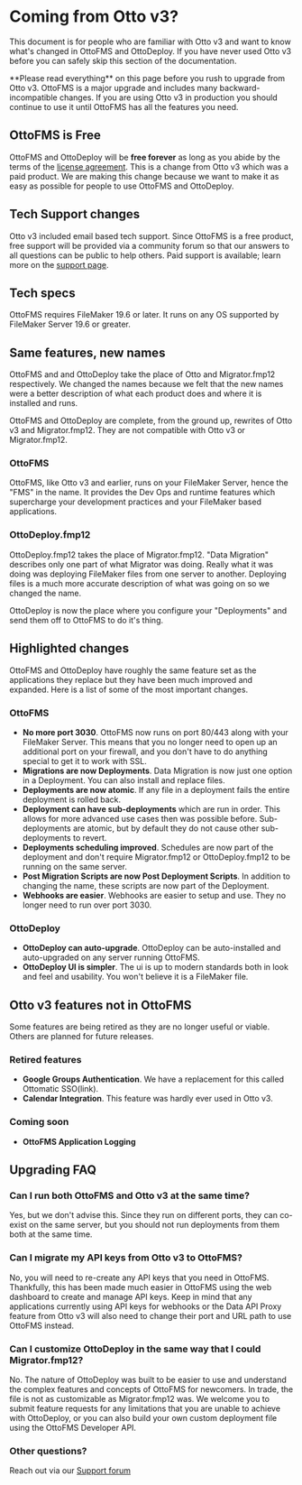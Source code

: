 
# Coming from Otto v3?

This document is for people who are familiar with Otto v3 and want to know what's changed in OttoFMS and OttoDeploy. If you have never used Otto v3 before you can safely skip this section of the documentation.

<Callout type="warning">
  **Please read everything** on this page before you rush to upgrade from Otto
  v3. OttoFMS is a major upgrade and includes many backward-incompatible
  changes. If you are using Otto v3 in production you should continue to use it
  until OttoFMS has all the features you need.
</Callout>

## OttoFMS is Free

OttoFMS and OttoDeploy will be **free forever** as long as you abide by the terms of the [license agreement](/license). This is a change from Otto v3 which was a paid product. We are making this change because we want to make it as easy as possible for people to use OttoFMS and OttoDeploy.

## Tech Support changes

Otto v3 included email based tech support. Since OttoFMS is a free product, free support will be provided via a community forum so that our answers to all questions can be public to help others. Paid support is available; learn more on the [support page](/support).

## Tech specs

OttoFMS requires FileMaker 19.6 or later. It runs on any OS supported by FileMaker Server 19.6 or greater.

## Same features, new names

OttoFMS and and OttoDeploy take the place of Otto and Migrator.fmp12 respectively. We changed the names because we felt that the new names were a better description of what each product does and where it is installed and runs.

OttoFMS and OttoDeploy are complete, from the ground up, rewrites of Otto v3 and Migrator.fmp12. They are not compatible with Otto v3 or Migrator.fmp12.

### OttoFMS

OttoFMS, like Otto v3 and earlier, runs on your FileMaker Server, hence the "FMS" in the name. It provides the Dev Ops and runtime features which supercharge your development practices and your FileMaker based applications.

### OttoDeploy.fmp12

OttoDeploy.fmp12 takes the place of Migrator.fmp12. "Data Migration" describes only one part of what Migrator was doing. Really what it was doing was deploying FileMaker files from one server to another. Deploying files is a much more accurate description of what was going on so we changed the name.

OttoDeploy is now the place where you configure your "Deployments" and send them off to OttoFMS to do it's thing.

## Highlighted changes

OttoFMS and OttoDeploy have roughly the same feature set as the applications they replace but they have been much improved and expanded. Here is a list of some of the most important changes.

### OttoFMS

- **No more port 3030**. OttoFMS now runs on port 80/443 along with your FileMaker Server. This means that you no longer need to open up an additional port on your firewall, and you don't have to do anything special to get it to work with SSL.
- **Migrations are now Deployments**. Data Migration is now just one option in a Deployment. You can also install and replace files.
- **Deployments are now atomic**. If any file in a deployment fails the entire deployment is rolled back.
- **Deployment can have sub-deployments** which are run in order. This allows for more advanced use cases then was possible before. Sub-deployments are atomic, but by default they do not cause other sub-deployments to revert.
- **Deployments scheduling improved**. Schedules are now part of the deployment and don't require Migrator.fmp12 or OttoDeploy.fmp12 to be running on the same server.
- **Post Migration Scripts are now Post Deployment Scripts**. In addition to changing the name, these scripts are now part of the Deployment.
- **Webhooks are easier**. Webhooks are easier to setup and use. They no longer need to run over port 3030.

### OttoDeploy

- **OttoDeploy can auto-upgrade**. OttoDeploy can be auto-installed and auto-upgraded on any server running OttoFMS.
- **OttoDeploy UI is simpler**. The ui is up to modern standards both in look and feel and usability. You won't believe it is a FileMaker file.

## Otto v3 features not in OttoFMS

Some features are being retired as they are no longer useful or viable. Others are planned for future releases.

### Retired features

- **Google Groups Authentication**. We have a replacement for this called Ottomatic SSO(link).
- **Calendar Integration**. This feature was hardly ever used in Otto v3.

### Coming soon

- **OttoFMS Application Logging**

## Upgrading FAQ

### Can I run both OttoFMS and Otto v3 at the same time?

Yes, but we don't advise this. Since they run on different ports, they can co-exist on the same server, but you should not run deployments from them both at the same time.

### Can I migrate my API keys from Otto v3 to OttoFMS?

No, you will need to re-create any API keys that you need in OttoFMS. Thankfully, this has been made much easier in OttoFMS using the web dashboard to create and manage API keys. Keep in mind that any applications currently using API keys for webhooks or the Data API Proxy feature from Otto v3 will also need to change their port and URL path to use OttoFMS instead.

### Can I customize OttoDeploy in the same way that I could Migrator.fmp12?

No. The nature of OttoDeploy was built to be easier to use and understand the complex features and concepts of OttoFMS for newcomers. In trade, the file is not as customizable as Migrator.fmp12 was. We welcome you to submit feature requests for any limitations that you are unable to achieve with OttoDeploy, or you can also build your own custom deployment file using the OttoFMS Developer API.

### Other questions?

Reach out via our [Support forum](https://community.proofgeist.com/)
